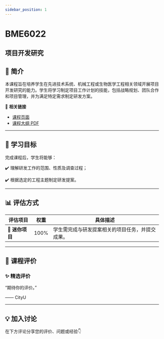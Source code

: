 ```yaml
---
sidebar_position: 1
---
```


# BME6022
## 项目开发研究

## **📘 简介**
本课程旨在培养学生在先进技术系统、机械工程或生物医学工程相关领域开展项目开发研究的能力。学生将学习制定项目工作计划的技能，包括战略规划、团队合作和项目管理，并为满足特定需求制定研发方案。

🔗 **相关链接**
- [课程页面](https://www.cityu.edu.hk/catalogue/pg/202526/course/BME6022.htm)
- [课程大纲 PDF](https://www.cityu.edu.hk/catalogue/pg/202526/course/BME6022.pdf)

---

## **🎯 学习目标**

完成课程后，学生将能够：

✔️ 理解研发工作的范围、性质及调查过程；

✔️ 根据选定的工程主题制定研发提案。

---

## **📊 评估方式**

| **评估项目**          | **权重** | **具体描述**                                                                                       |
|----------------------|---------|---------------------------------------------------------------------------------------------------|
| **📄 迷你项目**        | 100%    | 学生需完成与研发提案相关的项目任务，并提交成果。                                                    |

---

## **💬 课程评价**

### ✨ **精选评价**
<div className={commentStyles.commentBox}>
    <p className={commentStyles.commentText}>
        “期待你的评价。”
    </p>
    <p className={commentStyles.commentAuthor}>—— CityU</p>
</div>

---

## **💡 加入讨论**

在下方评论分享您的评价、问题或经验👇
<Utterances />